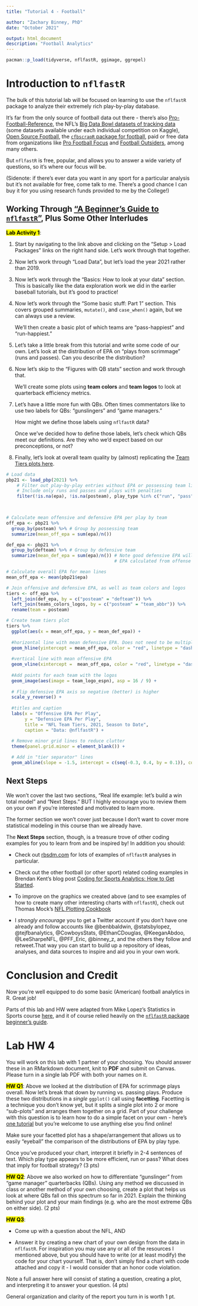 ```yaml
---
title: "Tutorial 4 - Football"

author: "Zachary Binney, PhD"
date: "October 2021"

output: html_document
description: "Football Analytics"
---
```


```r
pacman::p_load(tidyverse, nflfastR, ggimage, ggrepel)

```

# Introduction to `nflfastR`

The bulk of this tutorial lab will be focused on learning to use the `nflfastR` package to analyze their extremely rich play-by-play database. 

It's far from the only source of football data out there - there's also [Pro-Football-Reference](https://www.pro-football-reference.com/), the NFL's [Big Data Bowl datasets of tracking data](https://operations.nfl.com/gameday/analytics/big-data-bowl/2020-21-big-data-bowl/) (some datasets available under each individual competition on Kaggle), [Open Source Football](https://www.opensourcefootball.com/), the [`cfbscrapR` package for football](https://saiemgilani.github.io/cfbfastR/), paid or free data from organizations like [Pro Football Focus](https://www.pff.com/) and [Football Outsiders](https://www.footballoutsiders.com/), among many others.

But `nflfastR` is free, popular, and allows you to answer a wide variety of questions, so it's where our focus will be.

(Sidenote: if there's ever data you want in any sport for a particular analysis but it's not available for free, come talk to me. There's a good chance I can buy it for you using research funds provided to me by the College!)

## Working Through ["A Beginner's Guide to `nflfastR`"](https://www.nflfastr.com/articles/beginners_guide.html), Plus Some Other Interludes

<mark>**Lab Activity 1**</mark>:

1. Start by navigating to the link above and clicking on the "Setup > Load Packages" links on the right hand side. Let's work through that together.

2. Now let's work through "Load Data", but let's load the year 2021 rather than 2019.

3. Now let's work through the "Basics: How to look at your data" section. This is basically like the data exploration work we did in the earlier baseball tutorials, but it's good to practice!

4. Now let's work through the "Some basic stuff: Part 1" section. This covers grouped summaries, `mutate()`, and `case_when()` again, but we can always use a review.

    We'll then create a basic plot of which teams are "pass-happiest" and "run-happiest."
    
5. Let's take a little break from this tutorial and write some code of our own. Let's look at the distribution of EPA on "plays from scrimmage" (runs and passes). Can you describe the distribution?
    
6. Now let's skip to the "Figures with QB stats" section and work through that. 

    We'll create some plots using **team colors** and **team logos** to look at quarterback efficiency metrics.
    
7. Let's have a little more fun with QBs. Often times commentators like to use two labels for QBs: "gunslingers" and "game managers." 

    How might we define those labels using `nflfastR` data?
    
    Once we've decided how to define those labels, let's check which QBs meet our definitions. Are they who we'd expect based on our preconceptions, or not?
    
8. Finally, let's look at overall team quality by (almost) replicating the [Team Tiers plots here](https://rbsdm.com/stats/stats/).

```r
# Load data
pbp21 <- load_pbp(2021) %>% 
    # Filter out play-by-play entries without EPA or possessing team listed (e.g. timeouts). 
    # Include only runs and passes and plays with penalties
    filter(!is.na(epa), !is.na(posteam), play_type %in% c("run", "pass") | penalty == 1)
    


# Calculate mean offensive and defensive EPA per play by team
off_epa <- pbp21 %>% 
  group_by(posteam) %>% # Group by possessing team
  summarize(mean_off_epa = sum(epa)/n())

def_epa <- pbp21 %>% 
  group_by(defteam) %>% # Group by defensive team
  summarize(mean_def_epa = sum(epa)/n()) # Note good defensive EPA will be negative because 
                                         # EPA calculated from offense's point of view

# Calculate overall EPA for mean lines
mean_off_epa <- mean(pbp21$epa)

# Join offensive and defensive EPA, as well as team colors and logos
tiers <- off_epa %>% 
  left_join(def_epa, by = c("posteam" = "defteam")) %>% 
  left_join(teams_colors_logos, by = c("posteam" = "team_abbr")) %>% 
  rename(team = posteam)

# Create team tiers plot
tiers %>%
  ggplot(aes(x = mean_off_epa, y = mean_def_epa)) +
  
  #horizontal line with mean defensive EPA. Does not need to be multipled by -1 because of reversed y-axis below
  geom_hline(yintercept = mean_off_epa, color = "red", linetype = "dashed", alpha=0.5) +
  
  #vertical line with mean offensive EPA
  geom_vline(xintercept =  mean_off_epa, color = "red", linetype = "dashed", alpha=0.5) +
  
  #Add points for each team with the logos
  geom_image(aes(image = team_logo_espn), asp = 16 / 9) +
  
  # Flip defensive EPA axis so negative (better) is higher
  scale_y_reverse() +
  
  #titles and caption
  labs(x = "Offensive EPA Per Play",
       y = "Defensive EPA Per Play",
       title = "NFL Team Tiers, 2021, Season to Date",
       caption = "Data: @nflfastR") +
  
  # Remove minor grid lines to reduce clutter
  theme(panel.grid.minor = element_blank()) +

  # Add in "tier separator" lines
  geom_abline(slope = -1.5, intercept = c(seq(-0.3, 0.4, by = 0.1)), color = "gray")

```


## Next Steps

We won't cover the last two sections, "Real life example: let's build a win total model" and "Next Steps." BUT I highly encourage you to review them on your own if you're interested and motivated to learn more. 

The former section we won't cover just because I don't want to cover more statistical modeling in this course than we already have.

The **Next Steps** section, though, is a treasure trove of other coding examples for you to learn from and be inspired by! In addition you should:

* Check out [rbsdm.com](https://rbsdm.com/stats/stats/) for lots of examples of `nflfastR` analyses in particular. 

* Check out the other football (or other sport) related coding examples in Brendan Kent's blog post [Coding for Sports Analytics: How to Get Started](https://brendankent.com/2020/09/15/coding-for-sports-analytics-resources-to-get-started/).

* To improve on the graphics we created above (and to see examples of how to create many other interesting charts with `nflfastR`), check out Thomas Mock's [NFL Plotting Cookbook](https://jthomasmock.github.io/nfl_plotting_cookbook/)

* I *strongly encourage* you to get a Twitter account if you don't have one already and follow accounts like @benbbaldwin, @statsbylopez, @tejfbanalytics, @CowboysStats, @EthanCDouglas, @KeeganAbdoo, @LeeSharpeNFL, @PFF_Eric, @binney_z, and the others they follow and retweet.That way you can start to build up a repository of ideas, analyses, and data sources to inspire and aid you in your own work.

# Conclusion and Credit

Now you're well equipped to do some basic (American) football analytics in R. Great job!

Parts of this lab and HW were adapted from Mike Lopez's Statistics in Sports course [here](https://github.com/statsbylopez/StatsSports20), and it of course relied heavily on the [`nflfastR` package beginner's guide](https://www.nflfastr.com/articles/beginners_guide.html#real-life-example-let-s-make-a-win-total-model).


# Lab HW 4

You will work on this lab with 1 partner of your choosing. You should answer these in an RMarkdown document, knit to **PDF** and submit on Canvas. Please turn in a single lab PDF with both your names on it.

<mark>**HW Q1**</mark>: Above we looked at the distribution of EPA for scrimmage plays overall. Now let's break that down by running vs. passing plays. Produce these two distributions in a *single* `ggplot()` call using **facetting**. Facetting is a technique you don't know yet, but it splits a single plot into 2 or more "sub-plots" and arranges them together on a grid. Part of your challenge with this question is to learn how to do a simple facet on your own - here's [one tutorial](http://www.sthda.com/english/wiki/ggplot2-facet-split-a-plot-into-a-matrix-of-panels) but you're welcome to use anything else you find online! 

Make sure your facetted plot has a shape/arrangement that allows us to easily "eyeball" the comparison of the distributions of EPA by play type.

Once you've produced your chart, interpret it briefly in 2-4 sentences of text. Which play type appears to be more efficient, run or pass? What does that imply for football strategy? (3 pts)

<mark>**HW Q2**</mark>: Above we also worked on how to differentiate "gunslinger" from "game manager" quarterbacks (QBs). Using any method we discussed in class or another method of your own choosing, create a plot that helps us look at where QBs fall on this spectrum so far in 2021. Explain the thinking behind your plot and your main findings (e.g. who are the most extreme QBs on either side). (2 pts)

<mark>**HW Q3**</mark>: 

* Come up with a question about the NFL, AND 

* Answer it by creating a new chart of your own design from the data in `nflfastR`. For inspiration you may use any or all of the resources I mentioned above, but you should have to write (or at least modify) the code for your chart yourself. That is, don't simply find a chart with code attached and copy it - I would consider that an honor code violation.

Note a full answer here will consist of stating a question, creating a plot, and interpreting it to answer your question. (4 pts)

General organization and clarity of the report you turn in is worth 1 pt.
